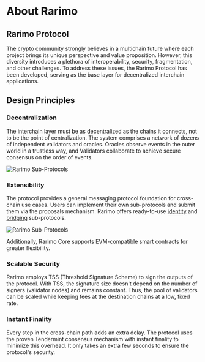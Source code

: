 ---
---

# About Rarimo

## Rarimo Protocol

The crypto community strongly believes in a multichain future where each project brings its unique perspective and value proposition. However, this diversity introduces a plethora of interoperability, security, fragmentation, and other challenges. To address these issues, the Rarimo Protocol has been developed, serving as the base layer for decentralized interchain applications.

## Design Principles

### Decentralization

The interchain layer must be as decentralized as the chains it connects, not to be the point of centralization. The system comprises a network of dozens of independent validators and oracles. Oracles observe events in the outer world in a trustless way, and Validators collaborate to achieve secure consensus on the order of events.

![Rarimo Sub-Protocols](/img/validator.png)

### Extensibility

The protocol provides a general messaging protocol foundation for cross-chain use cases. Users can implement their own sub-protocols and submit them via the proposals mechanism. Rarimo offers ready-to-use [identity](/overview/identity) and [bridging](overview/bridge) sub-protocols.

![Rarimo Sub-Protocols](/img/protocol-layers.png)

Additionally, Rarimo Core supports EVM-compatible smart contracts for greater flexibility.

### Scalable Security

Rarimo employs TSS (Threshold Signature Scheme) to sign the outputs of the protocol. With TSS, the signature size doesn't depend on the number of signers (validator nodes) and remains constant. Thus, the pool of validators can be scaled while keeping fees at the destination chains at a low, fixed rate.

### Instant Finality

Every step in the cross-chain path adds an extra delay. The protocol uses the proven Tendermint consensus mechanism with instant finality to minimize this overhead. It only takes an extra few seconds to ensure the protocol's security.
